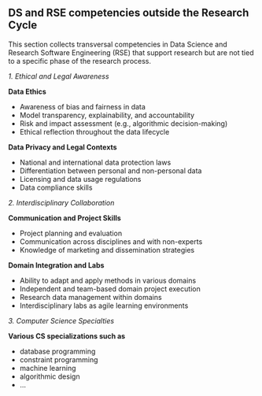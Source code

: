 
## DS and RSE competencies outside the Research Cycle

This section collects transversal competencies in Data Science and Research Software Engineering (RSE) that support research but are not tied to a specific phase of the research process.

_1. Ethical and Legal Awareness_

**Data Ethics**

- Awareness of bias and fairness in data
- Model transparency, explainability, and accountability
- Risk and impact assessment (e.g., algorithmic decision-making)
- Ethical reflection throughout the data lifecycle

**Data Privacy and Legal Contexts**

- National and international data protection laws
- Differentiation between personal and non-personal data
- Licensing and data usage regulations
- Data compliance skills


_2. Interdisciplinary Collaboration_

**Communication and Project Skills**

- Project planning and evaluation
- Communication across disciplines and with non-experts
- Knowledge of marketing and dissemination strategies

**Domain Integration and Labs**

- Ability to adapt and apply methods in various domains
- Independent and team-based domain project execution
- Research data management within domains
- Interdisciplinary labs as agile learning environments

_3. Computer Science Specialties_

**Various CS specializations such as**

- database programming
- constraint programming
- machine learning
- algorithmic design
- ...